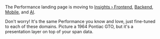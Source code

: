 <Note>

The Performance landing page is moving to <a href="/product/insights/frontend/" target="_blank">Insights &rsaquo; Frontend</a>,  <a href="/product/insights/backend/" target="_blank">Backend</a>, <a href="/product/insights/mobile/" target="_blank">Mobile</a>, and
 <a href="/product/insights/ai/" target="_blank">AI</a>.
 
Don't worry! It's the same Performance you know and love, just fine-tuned to each of these domains. Picture a 1964
Pontiac GTO, but it's a presentation layer on top of your span data.

</Note>
